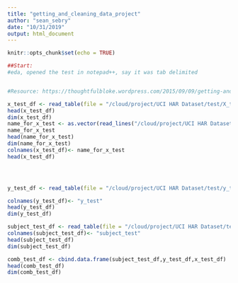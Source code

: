 ```yaml
---
title: "getting_and_cleaning_data_project"
author: "sean_sebry"
date: "10/31/2019"
output: html_document
---
```


```r
knitr::opts_chunk$set(echo = TRUE)
```

```r

##Start:
#eda, opened the test in notepad++, say it was tab delimited

```

```r



```

```r

#Resource: https://thoughtfulbloke.wordpress.com/2015/09/09/getting-and-cleaning-the-assignment/

```

```r


x_test_df <- read_table(file = "/cloud/project/UCI HAR Dataset/test/X_test.txt",col_names = FALSE)
head(x_test_df)
dim(x_test_df)
name_for_x_test <- as.vector(read_lines("/cloud/project/UCI HAR Dataset/features.txt"))
name_for_x_test
head(name_for_x_test)
dim(name_for_x_test)
colnames(x_test_df)<- name_for_x_test
head(x_test_df)




y_test_df <- read_table(file = "/cloud/project/UCI HAR Dataset/test/y_test.txt",col_names = FALSE)

colnames(y_test_df)<- "y_test"
head(y_test_df)
dim(y_test_df)

subject_test_df <- read_table(file = "/cloud/project/UCI HAR Dataset/test/subject_test.txt",col_names = FALSE)
colnames(subject_test_df)<- "subject_test"
head(subject_test_df)
dim(subject_test_df)

comb_test_df <- cbind.data.frame(subject_test_df,y_test_df,x_test_df)
head(comb_test_df)
dim(comb_test_df)






```
